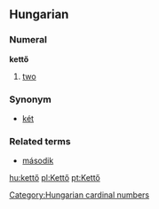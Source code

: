 ==Hungarian==
===Numeral===
'''kettő'''

#[[two]]

===Synonym===
*[[két]]

===Related terms===
*[[második]]

[[Category:Hungarian cardinal numbers]]

[[hu:kettő]]
[[pl:Kettő]]
[[pt:Kettő]]